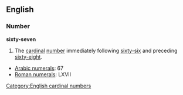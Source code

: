 == English ==
=== Number ===
'''sixty-seven'''

#The [[cardinal]] [[number]] immediately following [[sixty-six]] and preceding [[sixty-eight]].

*[[w:Arabic Numerals|Arabic numerals]]: 67
*[[w:Roman numerals|Roman numerals]]: LXVII
 
[[Category:English cardinal numbers]]